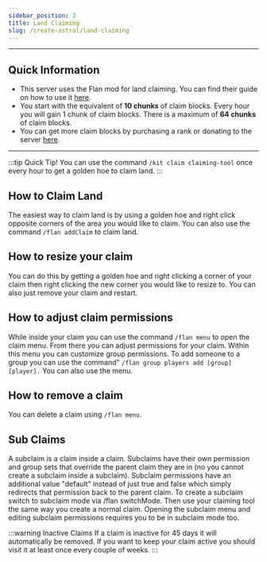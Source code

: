 ```yaml
---
sidebar_position: 2
title: Land Claiming
slug: /create-astral/land-claiming
---
```


---
## Quick Information
* This server uses the Flan mod for land claiming. You can find their guide on how to use it [here](https://github.com/Flemmli97/Flan/wiki).
* You start with the equivalent of **10 chunks** of claim blocks. Every hour you will gain 1 chunk of claim blocks. There is a maximum of **64 chunks** of claim blocks.
* You can get more claim blocks by purchasing a rank or donating to the server [here](https://store.fluxsmp.com).
---

:::tip Quick Tip!
You can use the command `/kit claim claiming-tool` once every hour to get a golden hoe to claim land.
:::

## How to Claim Land
The easiest way to claim land is by using a golden hoe and right click opposite corners of the area you would like to claim. You can also use the command `/flan addClaim` to claim land.

## How to resize your claim
You can do this by getting a golden hoe and right clicking a corner of your claim then right clicking the new corner you would like to resize to. You can also just remove your claim and restart.

## How to adjust claim permissions
While inside your claim you can use the command `/flan menu` to open the claim menu. From there you can adjust permissions for your claim. Within this menu you can customize group permissions. To add someone to a group you can use the command" `/flan group players add [group] [player].` You can also use the menu.

## How to remove a claim 
You can delete a claim using `/flan menu`. 

## Sub Claims
A subclaim is a claim inside a claim. Subclaims have their own permission and group sets that override the parent claim they are in (no you cannot create a subclaim inside a subclaim). Subclaim permissions have an additional value "default" instead of just true and false which simply redirects that permission back to the parent claim. To create a subclaim switch to subclaim mode via /flan switchMode. Then use your claiming tool the same way you create a normal claim. Opening the subclaim menu and editing subclaim permissions requires you to be in subclaim mode too.

:::warning Inactive Claims
If a claim is inactive for 45 days it will automatically be removed. If you want to keep your claim active you should visit it at least once every couple of weeks.
:::